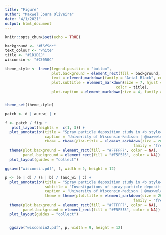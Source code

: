 ```yaml
---
title: "Figure"
author: "Maxwel Coura Oliveira"
date: "4/1/2021"
output: html_document
---
```


```r
knitr::opts_chunk$set(echo = TRUE)
```







```r
background <- "#f5f5dc"
text_colour <- "white"
title <- "#1D1D1D"
wisconsin <- "#C5050C"

theme_style <- theme(legend.position = "bottom",
                     plot.background = element_rect(fill = background, color = NA),
                     text = element_markdown(family = "Arial Black", color = title),
                     plot.subtitle = element_markdown(size = 7, hjust = 0,
                                                  color = title),
                     plot.caption = element_markdown(size = 4, family = "lobster"))


theme_set(theme_style)
```




```r
patch <- d | auc_wi | c

f <- patch / figs +
   plot_layout(heights =  c(1, 3)) +
  plot_annotation(title = "Spray particle deposition study in <b style='color:#C5050C;'>Wisconsin</b>",
                  caption = 'University of Wisconsin-Madison | @maxwelco',
                  theme = theme(plot.title = element_markdown(size = 20, margin = margin(3, 0, 3, 0),
                                                          family = "fredoka"))) &
  theme(plot.background = element_rect(fill = "#FFFFFF", color = NA),
        panel.background = element_rect(fill = "#F5F5F5", color = NA)) &
  plot_layout(guides = "collect")

ggsave("wisconsin.pdf", f, width = 9, height = 12)
```





```r
p <- (e | d) / (a | b) / (auc_wi | c) +
  plot_annotation(title = "Spray particle deposition study in <b style='color:#C5050C;'>Wisconsin</b>",
                  subtitle = "Investigations of spray particle deposition at upwind, inswath and downwind. <b style='color:#0479a8;'>ANOVA</b> was perfomed for spray particle deposition at upwind and <br>inswath, and a <b style='color:#0479a8;'>Linear Model</b> was used to predict pray particle deposition with distance at downwind. Hooded sprayer makes a bigger <br>difference on spray particle deposition, followed by nozzle and drift reduction agent.",
                  caption = 'University of Wisconsin-Madison | @maxwelco',
                  theme = theme(plot.title = element_markdown(size = 20, margin = margin(3, 0, 3, 0),
                                                          family = "fredoka"))) &
  theme(plot.background = element_rect(fill = "#FFFFFF", color = NA),
        panel.background = element_rect(fill = "#F5F5F5", color = NA)) &
  plot_layout(guides = "collect")


  ggsave("wisconsin2.pdf", p, width = 9, height = 12)
```



